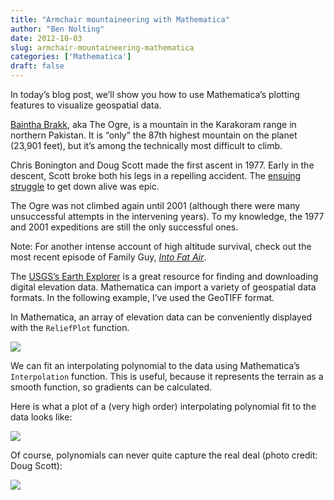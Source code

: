 ```yaml
---
title: "Armchair mountaineering with Mathematica"
author: "Ben Nolting"
date: 2012-10-03
slug: armchair-mountaineering-mathematica
categories: ['Mathematica']
draft: false
---
```


In today’s blog post, we’ll show you how to use Mathematica’s plotting features to visualize geospatial data. 

[Baintha Brakk](http://en.wikipedia.org/wiki/Baintha_Brakk), aka The Ogre, is a mountain in the Karakoram range in northern Pakistan. It is “only” the 87th highest mountain on the planet (23,901 feet), but it's among the technically most difficult to climb. 

Chris Bonington and Doug Scott made the first ascent in 1977. Early in the descent, Scott broke both his legs in a repelling accident. The [ensuing struggle](https://www.himalayanclub.org/hj/35/29/a-crawl-down-the-ogre/) to get down alive was epic. 

The Ogre was not climbed again until 2001 (although there were many unsuccessful attempts in the intervening years). To my knowledge, the 1977 and 2001 expeditions are still the only successful ones. 

Note: For another intense account of high altitude survival, check out the most recent episode of Family Guy, [_Into Fat Air_](https://www.fox.com/family-guy/). 

The [USGS’s Earth Explorer](https://earthexplorer.usgs.gov) is a great resource for finding and downloading digital elevation data. Mathematica can import a variety of geospatial data formats. In the following example, I’ve used the GeoTIFF format. 

In Mathematica, an array of elevation data can be conveniently displayed with the `ReliefPlot` function. 

![](/img/OgreRelief.jpg) 

We can fit an interpolating polynomial to the data using Mathematica’s `Interpolation` function. This is useful, because it represents the terrain as a smooth function, so gradients can be calculated. 

Here is what a plot of a (very high order) interpolating polynomial fit to the data looks like: 

![](/img/Ogre3D.jpg) 

Of course, polynomials can never quite capture the real deal (photo credit: Doug Scott):

![](/img/OgrePic.jpg) 
